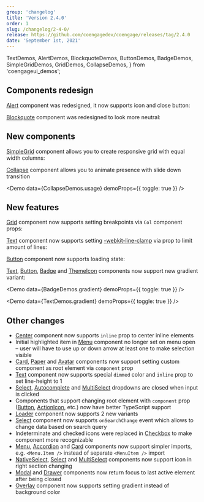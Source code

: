 ```yaml
---
group: 'changelog'
title: 'Version 2.4.0'
order: 1
slug: /changelog/2-4-0/
release: https://github.com/coengagedev/coengage/releases/tag/2.4.0
date: 'September 1st, 2021'
---
```


  TextDemos,
  AlertDemos,
  BlockquoteDemos,
  ButtonDemos,
  BadgeDemos,
  SimpleGridDemos,
  GridDemos,
  CollapseDemos,
} from 'coengageui_demos';

## Components redesign

[Alert](https://coengage.dev/core/alert/) component was redesigned, it now supports icon and close button:

<Demo data={AlertDemos.configurator} />

[Blockquote](https://coengage.dev/core/blockquote/) component was redesigned to look more neutral:

<Demo data={BlockquoteDemos.configurator} />

## New components

[SimpleGrid](https://coengage.dev/core/simple-grid/) component allows you to create responsive grid with equal width columns:

<Demo data={SimpleGridDemos.configurator} />

[Collapse](https://coengage.dev/core/collapse/) component allows you to animate presence with slide down transition

<Demo data={CollapseDemos.usage} demoProps={{ toggle: true }} />

## New features

[Grid](https://coengage.dev/core/grid/) component now supports setting breakpoints via `Col` component props:

<Demo data={GridDemos.responsive} />

[Text](https://coengage.dev/core/text/) component now supports setting [-webkit-line-clamp](https://developer.mozilla.org/en-US/docs/Web/CSS/-webkit-line-clamp)
via prop to limit amount of lines:

<Demo data={TextDemos.linesConfigurator} />

[Button](https://coengage.dev/core/button/) component now supports loading state:

<Demo data={ButtonDemos.loadingConfigurator} />

[Text](https://coengage.dev/core/text/), [Button](https://coengage.dev/core/button/), [Badge](https://coengage.dev/core/badge/) and [ThemeIcon](https://coengage.dev/core/theme-icon/) components now support new gradient variant:

<Demo data={BadgeDemos.gradient} demoProps={{ toggle: true }} />

<Demo data={TextDemos.gradient} demoProps={{ toggle: true }} />

## Other changes

- [Center](https://coengage.dev/core/center/) component now supports `inline` prop to center inline elements
- Initial highlighted item in [Menu](https://coengage.dev/core/menu/) component no longer set on menu open – user will have to use up or down arrow at least one to make selection visible
- [Card](https://coengage.dev/core/card/), [Paper](https://coengage.dev/core/paper/) and [Avatar](https://coengage.dev/core/avatar/) components now support setting custom component as root element via `component` prop
- [Text](https://coengage.dev/core/text/#dimmed) component now supports special `dimmed` color and `inline` prop to set line-height to 1
- [Select](https://coengage.dev/core/select/), [Autocomplete](https://coengage.dev/core/autocomplete/) and [MultiSelect](https://coengage.dev/core/multi-select/) dropdowns are closed when input is clicked
- Components that support changing root element with `component` prop ([Button](https://coengage.dev/core/button/), [ActionIcon](https://coengage.dev/core/action-icon/), etc.) now have better TypeScript support
- [Loader](https://coengage.dev/core/loader/) component now supports 2 new variants
- [Select](https://coengage.dev/core/select/) component now supports `onSearchChange` event which allows to change data based on search query
- Indeterminate and checked icons were replaced in [Checkbox](https://coengage.dev/core/checkbox/) to make component more recognizable
- [Menu](https://coengage.dev/core/menu/), [Accordion](https://coengage.dev/core/accordion/) and [Card](https://coengage.dev/core/card/) components now support simpler imports, e.g. `<Menu.Item />` instead of separate `<MenuItem />` import
- [NativeSelect](https://coengage.dev/core/native-select/#right-section), [Select](https://coengage.dev/core/select/#right-section) and [MultiSelect](https://coengage.dev/core/multi-select/#right-section) components now support icon in right section changing
- [Modal](https://coengage.dev/core/modal/) and [Drawer](https://coengage.dev/core/drawer/) components now return focus to last active element after being closed
- [Overlay](https://coengage.dev/core/overlay/#with-gradient) component now supports setting gradient instead of background color
